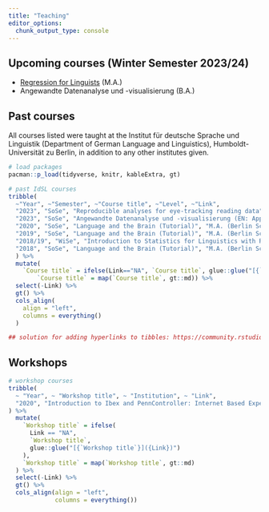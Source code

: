 ```yaml
---
title: "Teaching"
editor_options: 
  chunk_output_type: console
---
```


## Upcoming courses (Winter Semester 2023/24)

- [Regression for Linguists](https://daniela-palleschi.github.io/reg4ling/) (M.A.)
- Angewandte Datenanalyse und -visualisierung (B.A.)

## Past courses

All courses listed were taught at the Institut für deutsche Sprache und Linguistik (Department of German Language and Linguistics), Humboldt-Universität zu Berlin, in addition to any other institutes given.

```r
# load packages
pacman::p_load(tidyverse, knitr, kableExtra, gt)
```

```r
# past IdSL courses
tribble(
  ~"Year", ~"Semester", ~"Course title", ~"Level", ~"Link",
  "2023", "SoSe", "Reproducible analyses for eye-tracking reading data", "M.A.", "https://daniela-palleschi.github.io/repo-eda/",
  "2023", "SoSe", "Angewandte Datenanalyse und -visualisierung (EN: Applied data analysis and visualisation)", "B.A.", "NA",
  "2020", "SoSe", "Language and the Brain (Tutorial)", "M.A. (Berlin School of Mind and Brain)", "NA",
  "2019", "SoSe", "Language and the Brain (Tutorial)", "M.A. (Berlin School of Mind and Brain)", "NA",
  "2018/19", "WiSe", "Introduction to Statistics for Linguistics with R and RStudio", "M.A.", "NA",
  "2018", "SoSe", "Language and the Brain (Tutorial)", "M.A. (Berlin School of Mind and Brain)", "NA"
  ) %>% 
  mutate(
    `Course title` = ifelse(Link=="NA", `Course title`, glue::glue("[{`Course title`}]({Link})")),
        `Course title` = map(`Course title`, gt::md)) %>% 
  select(-Link) %>% 
  gt() %>% 
  cols_align(
    align = "left",
    columns = everything()
  )

## solution for adding hyperlinks to tibbles: https://community.rstudio.com/t/create-interactive-links-in-gt-table-in-rmarkdown/70266/2
```


## Workshops

```r
# workshop courses
tribble(
  ~ "Year", ~ "Workshop title", ~ "Institution", ~ "Link", 
  "2020", "Introduction to Ibex and PennController: Internet Based Experiments", "Institut für deutsche Sprache und Linguistik (Department of German Language and Linguistics), Humboldt-Universität zu Berlin", "https://box.hu-berlin.de/d/ff964c88ad9c47e781b5/"
) %>%
  mutate(
    `Workshop title` = ifelse(
      Link == "NA",
      `Workshop title`,
      glue::glue("[{`Workshop title`}]({Link})")
    ),
    `Workshop title` = map(`Workshop title`, gt::md)
  ) %>%
  select(-Link) %>%
  gt() %>%
  cols_align(align = "left",
             columns = everything())
```


